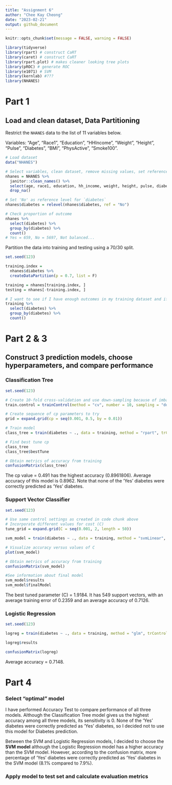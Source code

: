 ```yaml
---
title: "Assignment 6"
author: "Chee Kay Cheong"
date: "2023-02-21"
output: github_document
---
```


```r
knitr::opts_chunk$set(message = FALSE, warning = FALSE)

library(tidyverse)
library(rpart) # construct CaRT
library(caret) # construct CaRT
library(rpart.plot) # makes cleaner looking tree plots
library(pROC) # generate ROC
library(e1071) # SVM 
library(kernlab) #???
library(NHANES)
```

# Part 1 

## Load and clean dataset, Data Partitioning

Restrict the `NHANES` data to the list of 11 variables below. 

Variables: "Age", "Race1", "Education", "HHIncome", "Weight", "Height", "Pulse", "Diabetes", "BMI", "PhysActive", "Smoke100".

```r
# Load dataset
data("NHANES")

# Select variables, clean dataset, remove missing values, set reference group for outcome
nhanes = NHANES %>% 
  janitor::clean_names() %>% 
  select(age, race1, education, hh_income, weight, height, pulse, diabetes, bmi, phys_active, smoke100) %>% 
  drop_na() 

# Set 'No' as reference level for `diabetes`
nhanes$diabetes = relevel(nhanes$diabetes, ref = "No")

# Check proportion of outcome 
nhanes %>% 
  select(diabetes) %>% 
  group_by(diabetes) %>% 
  count()
# Yes = 659, No = 5697, Not balanced...
```

Partition the data into training and testing using a 70/30 split.
```r
set.seed(123)

training.index = 
  nhanes$diabetes %>% 
  createDataPartition(p = 0.7, list = F)

training = nhanes[training.index, ]
testing = nhanes[-training.index, ]

# I want to see if I have enough outcomes in my training dataset and if I should do "up" or "down" sample.
training %>% 
  select(diabetes) %>% 
  group_by(diabetes) %>% 
  count()
```

# Part 2 & 3

## Construct 3 prediction models, choose hyperparameters, and compare performance 

### Classification Tree

```r
set.seed(123)

# Create 10-fold cross-validation and use down-sampling because of imbalance in outcome
train.control = trainControl(method = "cv", number = 10, sampling = "down")

# Create sequence of cp parameters to try 
grid = expand.grid(cp = seq(0.001, 0.5, by = 0.01))

# Train model
class_tree = train(diabetes ~ ., data = training, method = "rpart", trControl = train.control, tuneGrid = grid)

# Find best tune cp
class_tree
class_tree$bestTune

# Obtain metrics of accuracy from training
confusionMatrix(class_tree)
```
The cp value = 0.491 has the highest accuracy (0.8961806). Average accuracy of this model is 0.8962. Note that none of the 'Yes' diabetes were correctly predicted as 'Yes' diabetes.

### Support Vector Classifier

```r
set.seed(123)

# Use same control settings as created in code chunk above
# Incorporate different values for cost (C)
tune_grid = expand.grid(C = seq(0.001, 2, length = 50))

svm_model = train(diabetes ~ ., data = training, method = "svmLinear", trControl = train.control, preProcess = c("center", "scale"), tuneGrid = tune_grid)

# Visualize accuracy versus values of C
plot(svm_model)

# Obtain metrics of accuracy from training
confusionMatrix(svm_model)

#See information about final model
svm_model$results
svm_model$finalModel
```
The best tuned parameter (C) = 1.9184. It has 549 support vectors, with an average training error of 0.2359 and an average accuracy of 0.7126.

### Logistic Regression

```r
set.seed(123)

logreg = train(diabetes ~ ., data = training, method = "glm", trControl = train.control, preProcess = c("center", "scale"))

logreg$results

confusionMatrix(logreg)
```
Average accuracy = 0.7148.

# Part 4

### Select "optimal" model

I have performed Accuracy Test to compare performance of all three models. Although the Classification Tree model gives us the highest accuracy among all three models, its sensitivity is 0. None of the 'Yes' diabetes were correctly predicted as 'Yes' diabetes, so I decided not to use this model for Diabetes prediction.

Between the SVM and Logistic Regression models, I decided to choose the **SVM model** although the Logistic Regression model has a higher accuracy than the SVM model. However, according to the confusion matrix, more percentage of 'Yes' diabetes were correctly predicted as 'Yes' diabetes in the SVM model (8.1% compared to 7.9%). 

### Apply model to test set and calculate evaluation metrics




